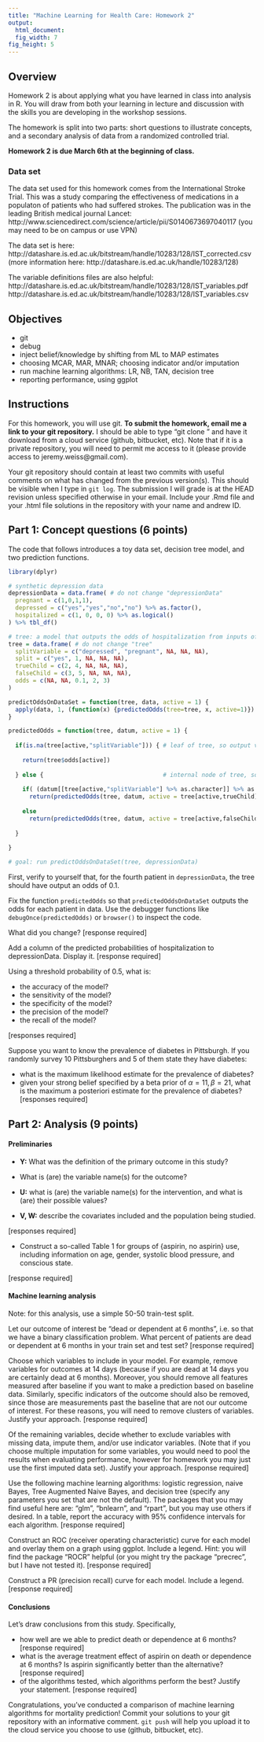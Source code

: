 ```yaml
---
title: "Machine Learning for Health Care: Homework 2"
output:
  html_document:
  fig_width: 7
fig_height: 5
---
```


## Overview
Homework 2 is about applying what you have learned in class into analysis in R. You will draw from both your learning in lecture and discussion with the skills you are developing in the workshop sessions.

The homework is split into two parts: short questions to illustrate concepts, and a secondary analysis of data from a randomized controlled trial.

**Homework 2 is due March 6th at the beginning of class.**

### Data set
The data set used for this homework comes from the International Stroke Trial. This was a study comparing the effectiveness of medications in a populaton of patients who had suffered strokes. The publication was in the leading British medical journal Lancet:
http://www.sciencedirect.com/science/article/pii/S0140673697040117 (you may need to be on campus or use VPN)

The data set is here:
http://datashare.is.ed.ac.uk/bitstream/handle/10283/128/IST_corrected.csv
(more information here: http://datashare.is.ed.ac.uk/handle/10283/128)

The variable definitions files are also helpful:
http://datashare.is.ed.ac.uk/bitstream/handle/10283/128/IST_variables.pdf
http://datashare.is.ed.ac.uk/bitstream/handle/10283/128/IST_variables.csv

## Objectives
- git
- debug
- inject belief/knowledge by shifting from ML to MAP estimates
- choosing MCAR, MAR, MNAR; choosing indicator and/or imputation
- run machine learning algorithms: LR, NB, TAN, decision tree
- reporting performance, using ggplot

## Instructions

For this homework, you will use git. **To submit the homework, email me a link to your git repository.** I should be able to type "git clone <url>" and have it download from a cloud service (github, bitbucket, etc). Note that if it is a private repository, you will need to permit me access to it (please provide access to jeremy.weiss@gmail.com).

Your git repository should contain at least two commits with useful comments on what has changed from the previous version(s). This should be visible when I type in ```git log```. The submission I will grade is at the HEAD revision unless specified otherwise in your email. Include your .Rmd file and your .html file solutions in the repository with your name and andrew ID.

  
## Part 1: Concept questions (6 points)

The code that follows introduces a toy data set, decision tree model, and two prediction functions.
```r
library(dplyr)

# synthetic depression data
depressionData = data.frame( # do not change "depressionData"
  pregnant = c(1,0,1,1),
  depressed = c("yes","yes","no","no") %>% as.factor(),
  hospitalized = c(1, 0, 0, 0) %>% as.logical()
) %>% tbl_df()

# tree: a model that outputs the odds of hospitalization from inputs of data (datums)
tree = data.frame( # do not change "tree"
  splitVariable = c("depressed", "pregnant", NA, NA, NA),
  split = c("yes", 1, NA, NA, NA),
  trueChild = c(2, 4, NA, NA, NA),
  falseChild = c(3, 5, NA, NA, NA),
  odds = c(NA, NA, 0.1, 2, 3)
)

predictOddsOnDataSet = function(tree, data, active = 1) {
  apply(data, 1, (function(x) {predictedOdds(tree=tree, x, active=1)})  )
}

predictedOdds = function(tree, datum, active = 1) {
  
  if(is.na(tree[active,"splitVariable"])) { # leaf of tree, so output value
    
    return(tree$odds[active])
    
  } else {                                  # internal node of tree, so continue down tree to true/false child
    
    if( (datum[[tree[active,"splitVariable"] %>% as.character]] %>% as.character) == tree[active,"split"])
      return(predictedOdds(tree, datum, active = tree[active,trueChild]))
    
    else
      return(predictedOdds(tree, datum, active = tree[active,falseChild]))
    
  }
  
}

# goal: run predictOddsOnDataSet(tree, depressionData)
```
  
First, verify to yourself that, for the fourth patient in ```depressionData```, the tree should have output an odds of 0.1.

Fix the function ```predictedOdds``` so that ```predictedOddsOnDataSet``` outputs the odds for each patient in data. Use the debugger functions like ```debugOnce(predictedOdds)``` or ```browser()``` to inspect the code. 

What did you change?
[response required]

Add a column of the predicted probabilities of hospitalization to depressionData. Display it.
[response required]

Using a threshold probability of 0.5, what is:

- the accuracy of the model?
- the sensitivity of the model?
- the specificity of the model?
- the precision of the model?
- the recall of the model?

[responses required]  

Suppose you want to know the prevalence of diabetes in Pittsburgh. If you randomly survey 10 Pittsburghers and 5 of them state they have diabetes:

- what is the maximum likelihood estimate for the prevalence of diabetes?
- given your strong belief specified by a beta prior of $\alpha = 11, \beta = 21$, what is the maximum a posteriori estimate for the prevalence of diabetes?
[responses required]  

## Part 2: Analysis (9 points)

#### Preliminaries
- **Y:** What was the definition of the primary outcome in this study?
- What is (are) the variable name(s) for the outcome?

- **U:** what is (are) the variable name(s) for the intervention, and what is (are) their possible values?

- **V, W:** describe the covariates included and the population being studied.

[responses required]

- Construct a so-called Table 1 for groups of {aspirin, no aspirin} use, including information on age, gender, systolic blood pressure, and conscious state.

[response required]

#### Machine learning analysis
Note: for this analysis, use a simple 50-50 train-test split.

Let our outcome of interest be "dead or dependent at 6 months", i.e. so that we have a binary classification problem. What percent of patients are dead or dependent at 6 months in your train set and test set?
[response required]

Choose which variables to include in your model. For example, remove variables for outcomes at 14 days (because if you are dead at 14 days you are certainly dead at 6 months). Moreover, you should remove all features measured after baseline if you want to make a prediction based on baseline data. Similarly, specific indicators of the outcome should also be removed, since those are measurements past the baseline that are not our outcome of interest. For these reasons, you will need to remove clusters of variables. Justify your approach.
[response required]

Of the remaining variables, decide whether to exclude variables with missing data, impute them, and/or use indicator variables. (Note that if you choose multiple imputation for some variables, you would need to pool the results when evaluating performance, however for homework you may just use the first imputed data set). Justify your approach.
[response required]

Use the following machine learning algorithms: logistic regression, naive Bayes, Tree Augmented Naive Bayes, and decision tree (specify any parameters you set that are not the default). The packages that you may find useful here are: "glm", "bnlearn", and "rpart", but you may use others if desired. In a table, report the accuracy with 95% confidence intervals for each algorithm.
[response required]

Construct an ROC (receiver operating characteristic) curve for each model and overlay them on a graph using ggplot. Include a legend. Hint: you will find the package "ROCR" helpful (or you might try the package "precrec", but I have not tested it).
[response required]

Construct a PR (precision recall) curve for each model. Include a legend.
[response required]

#### Conclusions
Let's draw conclusions from this study. Specifically,

- how well are we able to predict death or dependence at 6 months? [response required]
- what is the average treatment effect of aspirin on death or dependence at 6 months? Is aspirin significantly better than the alternative? [response required]
- of the algorithms tested, which algorithms perform the best? Justify your statement.
[response required]

Congratulations, you've conducted a comparison of machine learning algorithms for mortality prediction! Commit your solutions to your git repository with an informative comment. ```git push``` will help you upload it to the cloud service you choose to use (github, bitbucket, etc).